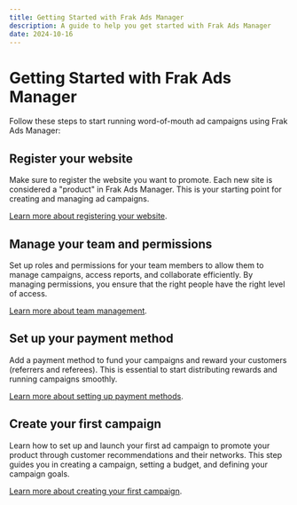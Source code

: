 ```yaml
---
title: Getting Started with Frak Ads Manager
description: A guide to help you get started with Frak Ads Manager
date: 2024-10-16
---
```


# Getting Started with Frak Ads Manager

Follow these steps to start running word-of-mouth ad campaigns using Frak Ads Manager:

## Register your website

Make sure to register the website you want to promote. Each new site is considered a "product" in Frak Ads Manager. This is your starting point for creating and managing ad campaigns.

[Learn more about registering your website](/business/product/list).

## Manage your team and permissions

Set up roles and permissions for your team members to allow them to manage campaigns, access reports, and collaborate efficiently. By managing permissions, you ensure that the right people have the right level of access.

[Learn more about team management](/business/product/list).

## Set up your payment method

Add a payment method to fund your campaigns and reward your customers (referrers and referees). This is essential to start distributing rewards and running campaigns smoothly.

[Learn more about setting up payment methods](/business/product/list).

## Create your first campaign

Learn how to set up and launch your first ad campaign to promote your product through customer recommendations and their networks. This step guides you in creating a campaign, setting a budget, and defining your campaign goals.

[Learn more about creating your first campaign](/business/campaign/create).
